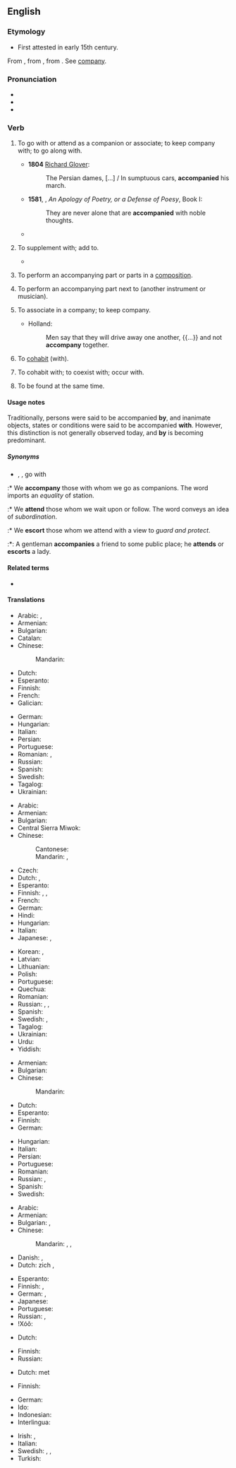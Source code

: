 ==English==

===Etymology===
* First attested in early 15th century.
From {{etyl|enm|en}} {{m|enm|accompanien}}, from {{etyl|fro|en}} {{m|fro|acompagner||to associate with}}, from {{m|fro|compaign||companion}}. See [[company]].

===Pronunciation===
* {{IPA|/ə.ˈkʌm.pə.ni/|/ə.ˈkʌmp.ni/|lang=en}}
* {{audio|en-us-accompany.ogg|Audio (US)|lang=en}}
* {{hyphenation|ac|com|pa|ny|lang=en}}

===Verb===
{{en-verb|accompan|ies}}

# {{lb|en|transitive}} To go with or attend as a companion or associate; to keep company with; to go along with.
#* '''1804''' [[w:Richard Glover (poet)|Richard Glover]]:
#*: The Persian dames, […] / In sumptuous cars, '''accompanied''' his march.
#* '''1581''', {{w|Philip Sidney}}, ''An Apology of Poetry, or a Defense of Poesy'', Book I:
#*: They are never alone that are '''accompanied''' with noble thoughts.
#* {{quote-text|year=1979|author={{w|Thomas Babington Macaulay}}|title=The History of England|passage=He was '''accompanied''' by two carts filled with wounded rebels.}}
#: {{ux|en|Geoffrey '''accompanied''' the group on their pilgrimage.}}
# {{lb|en|transitive}} To supplement with; add to.
#* {{quote-book|year=1918|author={{w|W. B. Maxwell}}|chapter=5
|title=[http://openlibrary.org/works/OL1097634W The Mirror and the Lamp]
|passage=He was thinking; but the glory of the song, the swell from the great organ, the clustered lights, […], the height and vastness of this noble fane, its antiquity and its strength—all these things seemed to have their part as causes of the thrilling emotion that '''accompanied''' his thoughts.}}
# {{senseid|en|to perform an accompanying part next to another instrument}}{{lb|en|intransitive|music}} To perform an accompanying part or parts in a [[composition]].
# {{lb|en|transitive|music}} To perform an accompanying part next to (another instrument or musician).
#: {{ux|en|The strings were '''accompanied''' by two woodwinds.}}
#: {{ux|en|I will '''accompany''' her on the oboe.}}
# {{lb|en|intransitive|obsolete}} To associate in a company; to keep company.
#* {{rfdate|}} Holland:
#*: Men say that they will drive away one another, {{...}} and not '''accompany''' together.
# {{lb|en|intransitive|obsolete}} To [[cohabit]] (with). {{rfex|lang=en}}
# {{lb|en|transitive|obsolete}} To cohabit with; to coexist with; occur with.
#: {{rfquotek|Sir T. Herbert}}
# To be found at the same time.
#: {{ux|en|Thunder almost always '''accompanies''' lightning during a rain storm.}}

====Usage notes====
{{sense|to go with}} Traditionally, persons were said to be accompanied '''by''', and inanimate objects, states or conditions were said to be accompanied '''with'''. However, this distinction is not generally observed today, and '''by''' is becoming predominant.

=====Synonyms=====
* {{sense|go with}} {{l|en|attend}}, {{l|en|escort}}, go with
:* We '''accompany''' those with whom we go as companions. The word imports an ''equality'' of station.
:* We '''attend''' those whom we wait upon or follow. The word conveys an idea of ''subordination''.
:* We '''escort''' those whom we attend with a view to ''guard and protect''.
:*: A gentleman '''accompanies''' a friend to some public place; he '''attends''' or '''escorts''' a lady.

====Related terms====
* {{l|en|accompaniment}}

====Translations====
{{trans-top|to perform an accompanying part or parts in a composition}}
* Arabic: {{t|ar|صَاحَبَ}}, {{t|ar|رَافَقَ}}
* Armenian: {{t+|hy|նվագակցել|sc=Armn}}
* Bulgarian: {{t+|bg|съпровождам}}
* Catalan: {{t+|ca|acompanyar}}
* Chinese:
*: Mandarin: {{t+|cmn|伴奏|tr=bànzòu|sc=Hani}}
* Dutch: {{t+|nl|begeleiden}}
* Esperanto: {{t|eo|akompani}}
* Finnish: {{t+|fi|säestää}}
* French: {{t+|fr|accompagner}}
* Galician: {{t+|gl|acompañar}}
{{trans-mid}}
* German: {{t+|de|begleiten}}
* Hungarian: {{t+|hu|kísér}}
* Italian: {{t+|it|accompagnare}}
* Persian: {{t+|fa|همراهی کردن|sc=fa-Arab}}
* Portuguese: {{t+|pt|acompanhar}}
* Romanian: {{t+|ro|acompania}}, {{t+|ro|însoți}}
* Russian: {{t+|ru|аккомпани́ровать|impf|pf}}
* Spanish: {{t+|es|acompañar}}
* Swedish: {{t+|sv|ackompanjera}}
* Tagalog: {{t+|tl|samahan}}
* Ukrainian: {{t+|uk|акомпанувати}}
{{trans-bottom}}

{{trans-top|to attend as a companion}}
* Arabic: {{t|ar|رَافَقَ}}
* Armenian: {{t+|hy|ուղեկցել|sc=Armn}}
* Bulgarian: {{t+|bg|придружавам}}
* Central Sierra Miwok: {{t|csm|jú·pa-k·y-}}
* Chinese:
*: Cantonese: {{t|yue|陪|tr=pui4|sc=Hani}}
*: Mandarin: {{t+|cmn|陪伴|tr=péibàn|sc=Hani}}, {{t+|cmn|陪同|tr=péitóng|sc=Hani}}
* Czech: {{t|cs|doprovodit}}
* Dutch: {{t+|nl|vergezellen}}, {{t+|nl|begeleiden}}
* Esperanto: {{t|eo|akompani}}
* Finnish: {{t|fi|olla seurana}}, {{t|fi|[[olla]] [[jonkun]] [[kanssa]]}}, {{t|fi|[[olla]] [[jonkun]] [[seuralainen|seuralaisena]]}}
* French: {{t+|fr|accompagner}}
* German: {{t+|de|begleiten}}
* Hindi: {{t|hi|साथ चलना|sc=Deva}}
* Hungarian: {{t+|hu|kísér}}
* Italian: {{t+|it|accompagnare}}
* Japanese: {{t|ja|付き合う|tr=つきあう, tsukiau|sc=Jpan}}, {{t|ja|付き添う|tr=つきそう, tsukisou|sc=Jpan}}
{{trans-mid}}
* Korean: {{t+|ko|동행하다}}, {{t+|ko|동반하다}}
* Latvian: {{t|lv|pavadīt}}
* Lithuanian: {{t+|lt|lydėti}}
* Polish: {{t+|pl|towarzyszyć|impf}}
* Portuguese: {{t+|pt|acompanhar}}
* Quechua: {{t|qu|yanay}}
* Romanian: {{t+|ro|însoți}}
* Russian: {{t+|ru|сопу́тствовать|impf}}, {{t+|ru|сопровожда́ть|impf}}, {{t+|ru|сопроводи́ть|pf}}
* Spanish: {{t+|es|acompañar}}
* Swedish: {{t|sv|göra sällskap med}}, {{t|sv|slå följe med}}
* Tagalog: {{t+|tl|samahan}}
* Ukrainian: {{t|uk|супроводжувати}}
* Urdu: {{t|ur|ساتھ چلنا|tr=sāth calnā|sc=ur-Arab}}
* Yiddish: {{t|yi|מיטגיין}}
{{trans-bottom}}

{{trans-top|to perform an accompanying part next to another instrument}}
* Armenian: {{t+|hy|նվագակցել|sc=Armn}}
* Bulgarian: {{t+|bg|съпровождам}}
* Chinese:
*: Mandarin: {{t-needed|cmn}}
* Dutch: {{t+|nl|begeleiden}}
* Esperanto: {{t|eo|akompani}}
* Finnish: {{t+|fi|säestää}}
* German: {{t+|de|begleiten}}
{{trans-mid}}
* Hungarian: {{t+|hu|kísér}}
* Italian: {{t+|it|accompagnare}}
* Persian: {{t|fa|همنوازی کردن|sc=fa-Arab}}
* Portuguese: {{t+|pt|acompanhar}}
* Romanian: {{t+|ro|acompania}}
* Russian: {{t+|ru|аккомпани́ровать|impf}}, {{g|pf}}
* Spanish: {{t+|es|acompañar}}
* Swedish: {{t+|sv|ackompanjera}}
{{trans-bottom}}

{{trans-top|to keep company}}
* Arabic: {{t|ar|رَافَقَ}}
* Armenian: {{t+|hy|ուղեկցել|sc=Armn}}
* Bulgarian: {{t+|bg|придружавам}}, {{t+|bg|съпровождам|tr=sǎprovoždam}}
* Chinese:
*: Mandarin: {{qualifier|formal}} {{t+|cmn|陪同|tr=péitóng|sc=Hani}}, {{t+|cmn|陪伴|tr=péibàn|sc=Hani}}, {{qualifier|informal}} {{t+|cmn|陪|tr=péi|sc=Hani}}
* Danish: {{t|da|ledsage}}, {{t|da|gelejde}}
* Dutch: zich {{t|nl|samensluiten}}, {{t+|nl|samenwerken}}
{{trans-mid}}
* Esperanto: {{t|eo|kunesti}}
* Finnish: {{t|fi|pitää seuraa}}, {{t|fi|olla seurana}}
* German: {{t+|de|begleiten}}, {{t+|de|geleiten}}
* Japanese: {{t|ja|連れ立つ|tr=[[つれたつ]], tsuretatsu}}
* Portuguese: {{t|pt|fazer companhia}}
* Russian: {{t+check|ru|сопровожда́ть|impf}}, {{t-check|ru|[[сле́довать]] [[вме́сте]]|impf}} <!-- was "[[следовать]] [[вместе]]" - assumed sum-of-parts; if an idiom, remove the wikilinks to the individual words. see [[User:Kephir/gadgets/xte#Translation_fixing]] -->
* ǃXóõ: {{t|nmn|!gàã}}
{{trans-bottom}}

{{trans-top|obsolete: to cohabit}}
* Dutch: {{t+|nl|samenwonen}}
{{trans-mid}}
* Finnish: {{t|fi|[[asua]] [[yhdessä]]}}
* Russian: {{t+|ru|сожи́тельствовать|impf}}
{{trans-bottom}}

{{trans-top|obsolete: to cohabit with}}
* Dutch: {{t+|nl|samenwonen}} met
{{trans-mid}}
* Finnish: {{t|fi|[[asua]] [[yhdessä]]}}
{{trans-bottom}}

{{checktrans-top}}
* German: {{t+check|de|beiliegen}}
* Ido: {{t+check|io|akompanar}}
* Indonesian: {{t+check|id|teman|alt=menemani}} <!-- was "[[teman|menemani]]" - assumed inflected form or vocalised spelling; please verify if linking is acceptable. see [[User:Kephir/gadgets/xte#Translation_fixing]] -->
* Interlingua: {{t-check|ia|accompaniar}}
{{trans-mid}}
* Irish: {{t-check|ga|comóir}}, {{t-check|ga|tionlaic}}
* Italian: {{t+check|it|accompagnare}}
* Swedish: {{t+check|sv|beledsaga}}, {{t-check|sv|göra sällskap}}, {{t-check|sv|sälla sig tillhopa}}
* Turkish: {{t+check|tr|eşlik etmek}}
{{trans-bottom}}